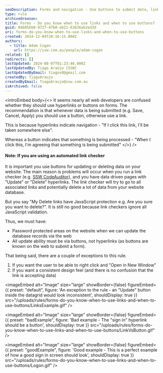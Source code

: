 ```yaml
---
seoDescription: Forms and navigation - Use buttons to submit data, links for navigation.
type: rule
archivedreason:
title: Forms - Do you know when to use links and when to use buttons?
guid: 04b05bb8-9727-47b0-ab21-63836ab2ed3d
uri: forms-do-you-know-when-to-use-links-and-when-to-use-buttons
created: 2014-12-04T20:16:15.000Z
authors:
  - title: Adam Cogan
    url: https://ssw.com.au/people/adam-cogan
related: []
redirects: []
lastUpdated: 2024-08-07T01:23:46.000Z
lastUpdatedBy: Tiago Araújo [SSW]
lastUpdatedByEmail: tiagov8@gmail.com
createdBy: TiagoAraujo
createdByEmail: TiagoAraujo@ssw.com.au
isArchived: false
---
```


<introEmbed
  body={<>
It seems nearly all web developers are confused whether they should use hyperlinks or buttons on forms. The recommendation is that whenever data is being submitted (e.g. Save, Cancel, Apply) you should use a button, otherwise use a link.

This is because hyperlinks indicate navigation - "If I click this link, I'll be taken somewhere else".

Whereas a button indicates that something is being processed - "When I click this, I'm agreeing that something is being submitted"
  </>}
/>
#### Note: If you are using an automated link checker

It is important you use buttons for updating or deleting data on your website. The main reason is problems will occur when you run a link checker (e.g. [SSW CodeAuditor](https://codeauditor.com/)), and you have data driven pages with "Update" or "Delete" hyperlinks. The link checker will try to go to all associated links and potentially delete a lot of data from your website database.

But you say "My Delete links have JavaScript protection e.g. Are you sure you want to delete?". It is still no good because link checkers ignore all JavaScript validation.

Thus, we must have:

* Password protected areas on the website when we can update the database records via the web
* All update ability must be via buttons, not hyperlinks (as buttons are known on the web to submit a form).

That being said, there are a couple of exceptions to this rule.

1. If you want the user to be able to right click and "Open in New Window"
2. If you want a consistent design feel (and there is no confusion that the link is accepting data)


<imageEmbed
  alt="Image"
  size="large"
  showBorder={false}
  figureEmbed={{
    preset: "default",
    figure: 'An exception to the rule - an "Update" button inside the datagrid would look inconsistent',
    shouldDisplay: true
  }}
  src="/uploads/rules/forms-do-you-know-when-to-use-links-and-when-to-use-buttons/LinksExample.gif"
/>

<imageEmbed
  alt="Image"
  size="large"
  showBorder={false}
  figureEmbed={{
    preset: "badExample",
    figure: 'Bad example - The "sign in" hyperlink should be a button',
    shouldDisplay: true
  }}
  src="/uploads/rules/forms-do-you-know-when-to-use-links-and-when-to-use-buttons/LinkVsButton.gif"
/>

<imageEmbed
  alt="Image"
  size="large"
  showBorder={false}
  figureEmbed={{
    preset: "goodExample",
    figure: 'Good example - This is a perfect example of how a good sign in screen should look',
    shouldDisplay: true
  }}
  src="/uploads/rules/forms-do-you-know-when-to-use-links-and-when-to-use-buttons/Logon.gif"
/>
